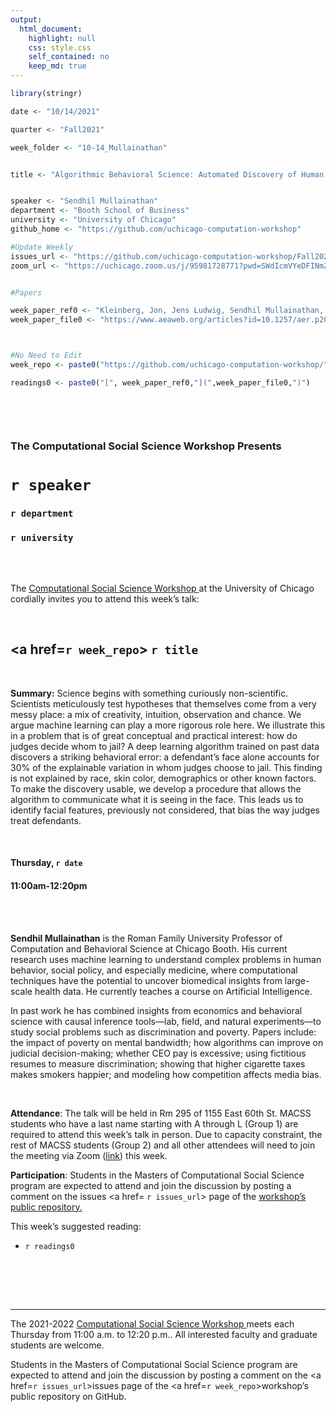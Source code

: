 ```yaml
---
output:
  html_document:
    highlight: null
    css: style.css
    self_contained: no
    keep_md: true
---
```


```r
library(stringr)

date <- "10/14/2021"

quarter <- "Fall2021"

week_folder <- "10-14_Mullainathan"


title <- "Algorithmic Behavioral Science: Automated Discovery of Human Biases"


speaker <- "Sendhil Mullainathan"
department <- "Booth School of Business"
university <- "University of Chicago"
github_home <- "https://github.com/uchicago-computation-workshop"

#Update Weekly
issues_url <- "https://github.com/uchicago-computation-workshop/Fall2021/issues/5"
zoom_url <- "https://uchicago.zoom.us/j/95981728771?pwd=SWdIcmVYeDFINmZpaldkbmsxUmN4dz09"


#Papers

week_paper_ref0 <- "Kleinberg, Jon, Jens Ludwig, Sendhil Mullainathan, and Ziad Obermeyer. 2015. 'Prediction Policy Problems.' American Economic Review, 105 (5): 491-95."
week_paper_file0 <- "https://www.aeaweb.org/articles?id=10.1257/aer.p20151023"



#No Need to Edit
week_repo <- paste0("https://github.com/uchicago-computation-workshop/",quarter,"/tree/master/",week_folder)

readings0 <- paste0("[", week_paper_ref0,"](",week_paper_file0,")")
  



```



<br>

<h3 class=pfblock-header> The Computational Social Science Workshop Presents </h3>

<h1 class=pfblock-header3> `r speaker`</h1>
<h3 class=pfblock-header3> `r department` </h3>
<h3 class=pfblock-header3> `r university` </h3>

<br><br>



<p class=pfblock-header3>The <a href="https://macss.uchicago.edu/content/computation-workshop"> Computational Social Science Workshop </a> at the University of Chicago cordially invites you to attend this week's talk:</p>



<br>

<div class=pfblock-header3>
<h2 class=pfblock-header>
  <a href=`r week_repo`> `r title` </a>
</h2>

<br>
</div>



<p class=footertext2>

**Summary:** Science begins with something curiously non-scientific. Scientists meticulously test hypotheses that themselves come from a very messy place: a mix of creativity, intuition, observation and chance. We argue machine learning can play a more rigorous role here. We illustrate this in a problem that is of great conceptual and practical interest: how do judges decide whom to jail? A deep learning algorithm trained on past data discovers a striking behavioral error: a defendant's face alone accounts for 30% of the explainable variation in whom judges choose to jail. This finding is not explained by race, skin color,  demographics or other known factors. To make the discovery usable, we develop a procedure that allows the algorithm to communicate what it is seeing in the face. This leads us to identify facial features, previously not considered, that bias the way judges treat defendants. 


</p>

<br>

<h4 class=pfblock-header3> Thursday, `r date` </h4>
<h4 class=pfblock-header3> 11:00am-12:20pm </h4>

<br><br>

<p class=footertext2>

**Sendhil Mullainathan** is the Roman Family University Professor of Computation and Behavioral Science at Chicago Booth. His current research uses machine learning to understand complex problems in human behavior, social policy, and especially medicine, where computational techniques have the potential to uncover biomedical insights from large-scale health data. He currently teaches a course on Artificial Intelligence.

In past work he has combined insights from economics and behavioral science with causal inference tools—lab, field, and natural experiments—to study social problems such as discrimination and poverty. Papers include: the impact of poverty on mental bandwidth; how algorithms can improve on judicial decision-making; whether CEO pay is excessive; using fictitious resumes to measure discrimination; showing that higher cigarette taxes makes smokers happier; and modeling how competition affects media bias.
</p>

<br>

<p class=footertext2>

**Attendance**: The talk will be held in Rm 295 of 1155 East 60th St. MACSS students who have a last name starting with A through L (Group 1) are required to attend this week's talk in person. Due to capacity constraint, the rest of MACSS students (Group 2) and all other attendees will need to join the meeting via Zoom ([link](`r zoom_url`)) this week.


**Participation**: Students in the Masters of Computational Social Science program are expected to attend and join the discussion by posting a comment on the issues <a href= `r issues_url`> page </a> of the <a href="https://github.com/uchicago-computation-workshop"> workshop's public repository.</a></p>

This week's suggested reading:

- `r readings0`

<br>

<br><br>

---

<p class=footertext> The 2021-2022 <a href="https://macss.uchicago.edu/content/computation-workshop"> Computational Social Science Workshop </a> meets each Thursday from 11:00 a.m. to 12:20 p.m.. All interested faculty and graduate students are welcome.</p>



<p class=footertext>Students in the Masters of Computational Social Science program are expected to attend and join the discussion by posting a comment on the <a href=`r issues_url`>issues page</a> of the <a href=`r week_repo`>workshop's public repository on GitHub.</a></p>
